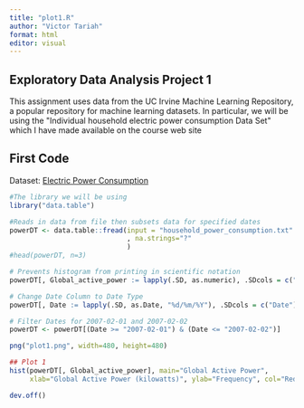 ---
title: "plot1.R"
author: "Victor Tariah"
format: html
editor: visual
---

## Exploratory Data Analysis Project 1

This assignment uses data from the UC Irvine Machine Learning Repository, a popular repository for machine learning datasets. In particular, we will be using the \"Individual household electric power consumption Data Set\" which I have made available on the course web site

## First Code

Dataset: [Electric Power Consumption](https://github.com/rdpeng/ExData_Plotting1 "Dataset used")

```{r}
#The library we will be using
library("data.table")

#Reads in data from file then subsets data for specified dates
powerDT <- data.table::fread(input = "household_power_consumption.txt"
                             , na.strings="?"
                             )
#head(powerDT, n=3)

# Prevents histogram from printing in scientific notation
powerDT[, Global_active_power := lapply(.SD, as.numeric), .SDcols = c("Global_active_power")]

# Change Date Column to Date Type
powerDT[, Date := lapply(.SD, as.Date, "%d/%m/%Y"), .SDcols = c("Date")]

# Filter Dates for 2007-02-01 and 2007-02-02
powerDT <- powerDT[(Date >= "2007-02-01") & (Date <= "2007-02-02")]

png("plot1.png", width=480, height=480)

## Plot 1
hist(powerDT[, Global_active_power], main="Global Active Power", 
     xlab="Global Active Power (kilowatts)", ylab="Frequency", col="Red")

dev.off()
```
